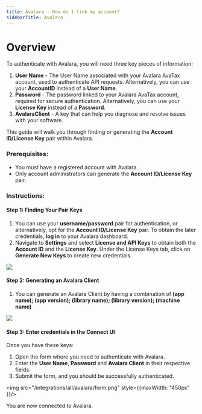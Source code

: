 ```yaml
---
title: Avalara - How do I link my account?
sidebarTitle: Avalara
---
```



# Overview

To authenticate with Avalara, you will need three key pieces of information:
1. **User Name** - The User Name associated with your Avalara AvaTax account, used to authenticate API requests. Alternatively, you can use your **AccountID** instead of a **User Name**.
2. **Password** - The password linked to your Avalara AvaTax account, required for secure authentication. Alternatively, you can use your **License Key** instead of a **Password**.
3. **AvalaraClient** - A key that can help you diagnose and resolve issues with your software.

This guide will walk you through finding or generating the **Account ID/License Key** pair within Avalara.

### Prerequisites:

- You must have a registered account with Avalara.
- Only account administrators can generate the **Account ID/License Key** pair.

### Instructions:

#### Step 1: Finding Your Pair Keys
1. You can use your **username/password** pair for authentication, or alternatively, opt for the **Account ID/License Key** pair. To obtain the later credentials, **log in** to your Avalara dashboard.
2. Navigate to **Settings** and select **License and API Keys** to obtain both the **Account ID** and the **License Key**. Under the License Keys tab, click on **Generate New Keys** to create new credentials.
<img src="/integrations/all/avalara/avalara_keys.png" />

#### Step 2: Generating an Avalara Client
1. You can generate an Avalara Client by having a combination of **(app name); (app version); (library name); (library version); (machine name)**
<img src="/integrations/all/avalara/avalara_client.png" />


#### Step 3: Enter credentials in the Connect UI

Once you have these keys:
1. Open the form where you need to authenticate with Avalara.
2. Enter the **User Name**, **Password** and **Avalara Client** in their respective fields.
3. Submit the form, and you should be successfully authenticated.


<img src="/integrations/all/avalara/form.png" style={{maxWidth: "450px" }}/>

You are now connected to Avalara.
